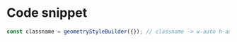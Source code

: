 # Code snippet

```ts
const classname = geometryStyleBuilder({}); // classname -> w-auto h-auto border-0 rounded-sm ring-0 px-5 py-2 shadow-none
```
